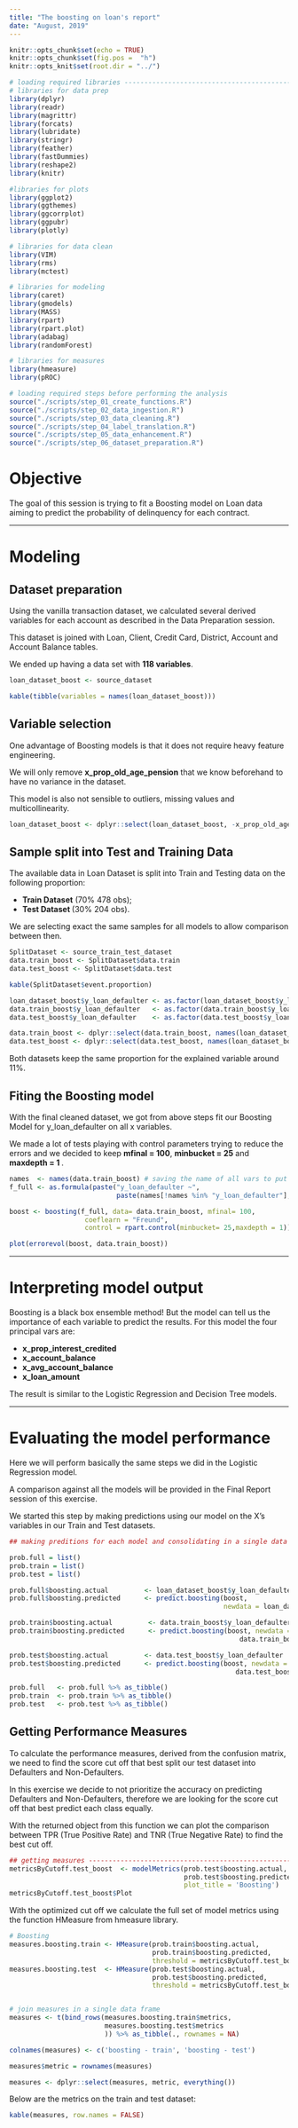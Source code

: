 ```yaml
---
title: "The boosting on loan's report"
date: "August, 2019"
---
```


```r
knitr::opts_chunk$set(echo = TRUE)
knitr::opts_chunk$set(fig.pos =  "h")
knitr::opts_knit$set(root.dir = "../")

# loading required libraries ----------------------------------------------------------
# libraries for data prep
library(dplyr)
library(readr)
library(magrittr)
library(forcats)
library(lubridate)
library(stringr)
library(feather)
library(fastDummies)
library(reshape2)
library(knitr)

#libraries for plots
library(ggplot2)
library(ggthemes)
library(ggcorrplot)
library(ggpubr)
library(plotly)

# libraries for data clean
library(VIM)
library(rms)
library(mctest)

# libraries for modeling
library(caret)
library(gmodels)
library(MASS)
library(rpart)
library(rpart.plot)
library(adabag)
library(randomForest)

# libraries for measures
library(hmeasure)
library(pROC)

```

```r
# loading required steps before performing the analysis
source("./scripts/step_01_create_functions.R")
source("./scripts/step_02_data_ingestion.R")
source("./scripts/step_03_data_cleaning.R")
source("./scripts/step_04_label_translation.R")
source("./scripts/step_05_data_enhancement.R")
source("./scripts/step_06_dataset_preparation.R")
```

# Objective

The goal of this session is trying to fit a Boosting model on Loan data aiming to predict the probability of delinquency for each contract.

*******************************************************************************

# Modeling

## Dataset preparation

Using the vanilla transaction dataset, we calculated several derived variables for each account as described in the Data Preparation session.

This dataset is joined with Loan, Client, Credit Card, District, Account and Account Balance tables.

We ended up having a data set with **118 variables**.


```r
loan_dataset_boost <- source_dataset

kable(tibble(variables = names(loan_dataset_boost)))
```


## Variable selection

One advantage of Boosting models is that it does not require heavy feature engineering.

We will only remove **x_prop_old_age_pension** that we know beforehand to have no variance in the dataset.

This model is also not sensible to outliers, missing values and multicollinearity.


```r
loan_dataset_boost <- dplyr::select(loan_dataset_boost, -x_prop_old_age_pension)
```


## Sample split into Test and Training Data

The available data in Loan Dataset is split into Train and Testing data on the following proportion:

- **Train Dataset** (70% 478 obs);
- **Test Dataset ** (30% 204 obs).

We are selecting exact the same samples for all models to allow comparison between then.

```r

SplitDataset <- source_train_test_dataset
data.train_boost <- SplitDataset$data.train
data.test_boost <- SplitDataset$data.test

kable(SplitDataset$event.proportion)

loan_dataset_boost$y_loan_defaulter <- as.factor(loan_dataset_boost$y_loan_defaulter)
data.train_boost$y_loan_defaulter   <- as.factor(data.train_boost$y_loan_defaulter)
data.test_boost$y_loan_defaulter    <- as.factor(data.test_boost$y_loan_defaulter)

data.train_boost <- dplyr::select(data.train_boost, names(loan_dataset_boost))
data.test_boost <- dplyr::select(data.test_boost, names(loan_dataset_boost))
```

Both datasets keep the same proportion for the explained variable around 11%.


## Fiting the Boosting model 

With the final cleaned dataset, we got from above steps fit our Boosting Model for y_loan_defaulter on all x variables.

We made a lot of tests playing with control parameters trying to reduce the errors and we decided to keep **mfinal = 100**, **minbucket = 25** and **maxdepth = 1 **.

```r

names  <- names(data.train_boost) # saving the name of all vars to put on formula
f_full <- as.formula(paste("y_loan_defaulter ~",
                           paste(names[!names %in% "y_loan_defaulter"], collapse = " + ")))

boost <- boosting(f_full, data= data.train_boost, mfinal= 100, 
                   coeflearn = "Freund", 
                   control = rpart.control(minbucket= 25,maxdepth = 1))

plot(errorevol(boost, data.train_boost))

```

*******************************************************************************

# Interpreting model output

Boosting is a black box ensemble method! But the model can tell us the importance of each variable to predict the results.
For this model the four principal vars are:

- **x_prop_interest_credited**
- **x_account_balance**
- **x_avg_account_balance**
- **x_loan_amount**

The result is similar to the Logistic Regression and Decision Tree models.

*******************************************************************************

# Evaluating the model performance

Here we will perform basically the same steps we did in the Logistic Regression model.

A comparison against all the models will be provided in the Final Report session of this exercise.

We started this step by making predictions using our model on the X's variables in our Train and Test datasets.

```r
## making preditions for each model and consolidating in a single data frame

prob.full = list()
prob.train = list()
prob.test = list()

prob.full$boosting.actual         <- loan_dataset_boost$y_loan_defaulter
prob.full$boosting.predicted      <- predict.boosting(boost, 
                                                      newdata = loan_dataset_boost)$prob[, 2]

prob.train$boosting.actual         <- data.train_boost$y_loan_defaulter
prob.train$boosting.predicted      <- predict.boosting(boost, newdata = 
                                                          data.train_boost)$prob[, 2]

prob.test$boosting.actual         <- data.test_boost$y_loan_defaulter
prob.test$boosting.predicted      <- predict.boosting(boost, newdata = 
                                                         data.test_boost)$prob[, 2]

prob.full   <- prob.full %>% as_tibble()
prob.train  <- prob.train %>% as_tibble()
prob.test   <- prob.test %>% as_tibble()
```

## Getting Performance Measures

To calculate the performance measures, derived from the confusion matrix, we need to find the score cut off that best split our test dataset into Defaulters and Non-Defaulters.

In this exercise we decide to not prioritize the accuracy on predicting Defaulters and Non-Defaulters, therefore we are looking for the score cut off that best predict each class equally.

With the returned object from this function we can plot the comparison between TPR (True Positive Rate) and TNR (True Negative Rate) to find the best cut off.

```r
## getting measures -----------------------------------------------------------------
metricsByCutoff.test_boost  <- modelMetrics(prob.test$boosting.actual, 
                                            prob.test$boosting.predicted, 
                                            plot_title = 'Boosting')
metricsByCutoff.test_boost$Plot
```


With the optimized cut off we calculate the full set of model metrics using the function HMeasure from hmeasure library.

```r
# Boosting
measures.boosting.train <- HMeasure(prob.train$boosting.actual, 
                                    prob.train$boosting.predicted, 
                                    threshold = metricsByCutoff.test_boost$BestCut['Cut'])
measures.boosting.test  <- HMeasure(prob.test$boosting.actual, 
                                    prob.test$boosting.predicted, 
                                    threshold = metricsByCutoff.test_boost$BestCut['Cut'])


# join measures in a single data frame
measures <- t(bind_rows(measures.boosting.train$metrics,
                        measures.boosting.test$metrics
                        )) %>% as_tibble(., rownames = NA)

colnames(measures) <- c('boosting - train', 'boosting - test')

measures$metric = rownames(measures)

measures <- dplyr::select(measures, metric, everything())
```

Below are the metrics on the train and test dataset:
```r
kable(measures, row.names = FALSE)
```

